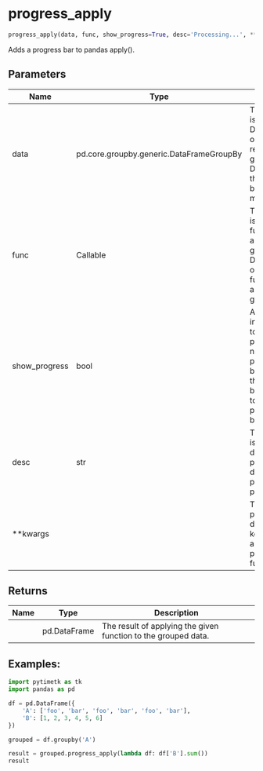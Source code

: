 # progress_apply { #pytimetk.progress_apply }

```python
progress_apply(data, func, show_progress=True, desc='Processing...', **kwargs)
```

Adds a progress bar to pandas apply().

## Parameters {.doc-section .doc-section-parameters}

| Name          | Type                                     | Description                                                                                                                                                                                                     | Default           |
|---------------|------------------------------------------|-----------------------------------------------------------------------------------------------------------------------------------------------------------------------------------------------------------------|-------------------|
| data          | pd.core.groupby.generic.DataFrameGroupBy | The `data` parameter is a pandas DataFrameGroupBy object. It represents  a grouped DataFrame, where the data is grouped based on one or more  columns.                                                          | _required_        |
| func          | Callable                                 | The `func` parameter is a callable function that will be applied to each  group in the `data` DataFrameGroupBy object. This function will be  applied to each group separately.                                 | _required_        |
| show_progress | bool                                     | A boolean value indicating whether to show the progress bar or not. If  set to True, a progress bar will be displayed while the function is  being applied. If set to False, no progress bar will be displayed. | `True`            |
| desc          | str                                      | The `desc` parameter is used to provide a description for the progress  bar. It is displayed as a prefix to the progress bar.                                                                                   | `'Processing...'` |
| **kwargs      |                                          | The `**kwargs` parameter is a dictionary of keyword arguments that are  passed to the `func` function.                                                                                                          | `{}`              |

## Returns {.doc-section .doc-section-returns}

| Name   | Type         | Description                                                    |
|--------|--------------|----------------------------------------------------------------|
|        | pd.DataFrame | The result of applying the given function to the grouped data. |

## Examples: {.doc-section .doc-section-examples}

``` python
import pytimetk as tk
import pandas as pd   

df = pd.DataFrame({
    'A': ['foo', 'bar', 'foo', 'bar', 'foo', 'bar'],
    'B': [1, 2, 3, 4, 5, 6]
})

grouped = df.groupby('A')

result = grouped.progress_apply(lambda df: df['B'].sum())
result

```